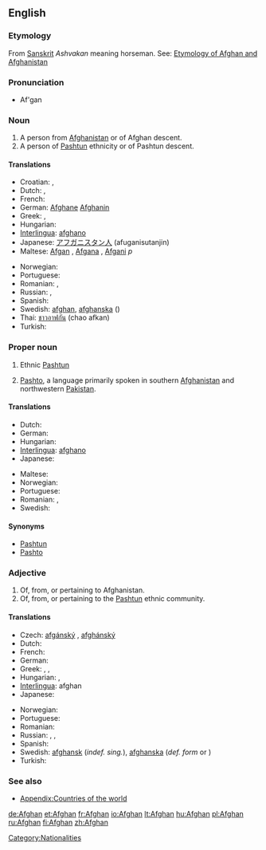 {{see|afghan}}
==English==

===Etymology===
{{wikipedia}}

From  [[Sanskrit]] ''Ashvakan'' meaning horseman. See: [[w:List of country name etymologies|Etymology of Afghan and Afghanistan]]

===Pronunciation===
* Af'gan

===Noun===
{{en-noun}}

# A person from [[Afghanistan]] or of Afghan descent.
# A person of [[Pashtun]] ethnicity or of Pashtun descent. 

====Translations====
{{trans-top|Person from Afghanistan}}
* Croatian: {{t-|hr|Afganistanac|m}}, {{t-|hr|Afganistanka|f}}
* Dutch: {{t-|nl|Afghaan|m}}, {{t-|nl|Afghaanse|f}}
* French: {{t+|fr|Afghan}}
* German: [[Afghane]] {{m}} [[Afghanin]] {{f}}
* Greek: {{t-|el|Αφγανός|m|sc=Grek}}, {{t-|el|Αφγανή|f|sc=Grek}}
* Hungarian: {{t-|hu|afgán}}
* [[Interlingua]]: [[afghano]]
* Japanese: [[アフガニスタン人]] (afuganisutanjin)
* Maltese: [[Afgan]] {{m}}, [[Afgana]] {{f}}, [[Afgani]] ''p''
{{trans-mid}}
* Norwegian: {{t+|no|afghaner|m}}
* Portuguese: {{t-|pt|afegão}}
* Romanian: {{t-|ro|afgan|m}}, {{t-|ro|afgană|f}}
* Russian: {{t-|ru|афганец|m|sc=Cyrl}}, {{t-|ru|афганка|f|sc=Cyrl}}
* Spanish: {{t+|es|afgano}}
* Swedish: [[afghan]], [[afghanska]] ({{f}})
* Thai: [[ชาวอาฟกัน]] (chao afkan)
* Turkish: {{t-|tr|afgan}}
{{trans-bottom}}

===Proper noun===
{{en-proper noun}}
# {{rfd-redundant|included in noun}} Ethnic [[Pashtun]]
# [[Pashto]], a language primarily spoken in southern [[Afghanistan]] and northwestern [[Pakistan]].

====Translations====
{{trans-top|Language of Afghanistan}}
* Dutch: {{t-|nl|Afghaans}}
* German: {{t-|de|Afghanisch}}
* Hungarian: {{t-|hu|afgán}}
* [[Interlingua]]: [[afghano]]
* Japanese: {{t-|ja|アフガニスタン語|tr=afuganisutango|sc=Jpan}}
{{trans-mid}}
* Maltese: {{t-|mt|L-Afgan|xs=Maltese}}
* Norwegian: {{t+|no|afghansk}}
* Portuguese: {{t-|pt|afegão}}
* Romanian: {{t-|ro|afgană|f}}, {{t-|ro|limba afgană}}
* Swedish: {{t-|sv|afghanska}}
{{trans-bottom}}

====Synonyms====
* [[Pashtun]]
* [[Pashto]]

===Adjective===
{{en-adj|-}}

# Of, from, or pertaining to Afghanistan.
# Of, from, or pertaining to the [[Pashtun]] ethnic community.

====Translations====
{{trans-top|Pertaining to Afghanistan}}
* Czech: [[afgánský]] {{m}}, [[afghánský]] {{m}}
* Dutch: {{t-|nl|Afghaans}}
* French: {{t+|fr|afghan}}
* German: {{t-|de|afghanisch}}
* Greek: {{t-|el|αφγανικός|m|sc=Grek}}, {{t-|el|αφγανική|f|sc=Grek}}, {{t-|el|αφγανικό|n|sc=Grek}}
* Hungarian: {{t-|hu|afgán}}, {{t-|hu|afganisztáni}}
* [[Interlingua]]: afghan
* Japanese: {{t-|ja|アフガニスタンの|tr=afuganisutan no|sc=Jpan}}
{{trans-mid}}
* Norwegian: {{t+|no|afghansk}}
* Portuguese: {{t-|pt|afegão}}
* Romanian: {{t-|ro|afgan}}
* Russian: {{t-|ru|афганский|m|sc=Cyrl}}, {{t-|ru|афганская|f|sc=Cyrl}}, {{t-|ru|афганское|n|sc=Cyrl}}
* Spanish: {{t+|es|afgano}}
* Swedish: [[afghansk]] (''indef. sing.''), [[afghanska]] (''def. form'' or  {{p}})
* Turkish: {{t-|tr|afgan}}
{{trans-bottom}}

===See also===
* [[Appendix:Countries of the world]]

[[Category:Nationalities]]

[[de:Afghan]]
[[et:Afghan]]
[[fr:Afghan]]
[[io:Afghan]]
[[lt:Afghan]]
[[hu:Afghan]]
[[pl:Afghan]]
[[ru:Afghan]]
[[fi:Afghan]]
[[zh:Afghan]]